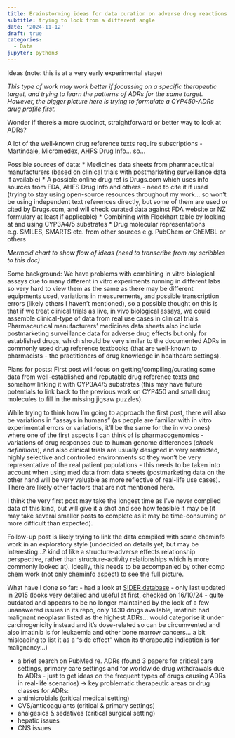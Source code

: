 ```yaml
---
title: Brainstorming ideas for data curation on adverse drug reactions (ADRs) 
subtitle: trying to look from a different angle 
date: '2024-11-12'
draft: true
categories:
  - Data
jupyter: python3
---
```


Ideas (note: this is at a very early experimental stage)

*This type of work may work better if focussing on a specific therapeutic target, and trying to learn the patterns of ADRs for the same target. However, the bigger picture here is trying to formulate a CYP450-ADRs drug profile first.*

Wonder if there's a more succinct, straightforward or better way to look at ADRs?

A lot of the well-known drug reference texts require subscriptions - Martindale, Micromedex, AHFS Drug Info... so...


Possible sources of data:
* Medicines data sheets from pharmaceutical manufacturers (based on clinical trials with postmarketing surveillance data if available)
* A possible online drug ref is Drugs.com which uses info sources from FDA, AHFS Drug Info and others - need to cite it if used (trying to stay using open-source resources throughout my work... so won't be using independent text references directly, but some of them are used or cited by Drugs.com, and will check curated data against FDA website or NZ formulary at least if applicable)
* Combining with Flockhart table by looking at and using CYP3A4/5 substrates
* Drug molecular representations e.g. SMILES, SMARTS etc. from other sources e.g. PubChem or ChEMBL or others

*Mermaid chart to show flow of ideas (need to transcribe from my scribbles to this doc)*


Some background:
We have problems with combining in vitro biological assays due to many different in vitro experiments running in different labs so very hard to view them as the same as there may be different equipments used, variations in measurements, and possible transcription errors (likely others I haven't mentioned), so a possible thought on this is that if we treat clinical trials as live, in vivo biological assays, we could assemble clinical-type of data from real use cases in clinical trials. Pharmaceutical manufacturers' medicines data sheets also include postmarketing surveillance data for adverse drug effects but only for established drugs, which should be very similar to the documented ADRs in commonly used drug reference textbooks (that are well-known to pharmacists - the practitioners of drug knowledge in healthcare settings).


Plans for posts:
First post will focus on getting/compiling/curating some data from well-established and reputable drug reference texts and somehow linking it with CYP3A4/5 substrates (this may have future potentials to link back to the previous work on CYP450 and small drug molecules to fill in the missing jigsaw puzzles). 

While trying to think how I'm going to approach the first post, there will also be variations in "assays in humans" (as people are familiar with in vitro experimental errors or variations, it'll be the same for the in vivo ones) where one of the first aspects I can think of is pharmacogenomics - variations of drug responses due to human genome differences (*check definitions*), and also clinical trials are usually designed in very restricted, highly selective and controlled environments so they won't be very representative of the real patient populations - this needs to be taken into account when using med data from data sheets (postmarketing data on the other hand will be very valuable as more reflective of real-life use cases). There are likely other factors that are not mentioned here.

I think the very first post may take the longest time as I've never compiled data of this kind, but will give it a shot and see how feasible it may be (it may take several smaller posts to complete as it may be time-consuming or more difficult than expected).

Follow-up post is likely trying to link the data compiled with some cheminfo work in an exploratory style (undecided on details yet, but may be interesting...? kind of like a structure-adverse effects relationship perspective, rather than structure-activity relationships which is more commonly looked at). Ideally, this needs to be accompanied by other comp chem work (not only cheminfo aspect) to see the full picture.


What have I done so far:
- had a look at [SIDER database](http://sideeffects.embl.de/) - only last updated in 2015 (looks very detailed and useful at first, checked on 16/10/24 - quite outdated and appears to be no longer maintained by the look of a few unanswered issues in its repo, only 1430 drugs available, imatinib had malignant neoplasm listed as the highest ADRs... would categorise it under carcinogenicity instead and it's dose-related so can be circumvented and also imatinib is for leukaemia and other bone marrow cancers... a bit misleading to list it as a "side effect" when its therapeutic indication is for malignancy...)

- a brief search on PubMed re. ADRs (found 3 papers for critical care settings, primary care settings and for worldwide drug withdrawals due to ADRs - just to get ideas on the frequent types of drugs causing ADRs in real-life scenarios)
-> key problematic therapeutic areas or drug classes for ADRs: 
* antimicrobials (critical medical setting)
* CVS/anticoagulants (critical & primary settings)
* analgesics & sedatives (critical surgical setting)
* hepatic issues
* CNS issues
